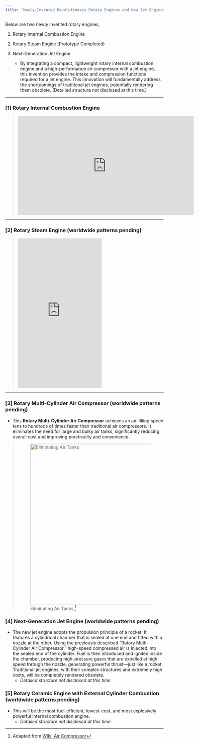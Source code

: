 ```yaml
---
title: "Newly-Invented Revolutionary Rotary Engines and New Jet Engines "
---
```


Below are two newly invented rotary engines,

1.  Rotary Internal Combustion Engine

2.  Rotary Steam Engine (Prototype Completed)

3.  Next-Generation Jet Engine

    -   By integrating a compact, lightweight rotary internal combustion engine and a high-performance air compressor with a jet engine, this invention provides the intake and compression functions required for a jet engine. This innovation will fundamentally address the shortcomings of traditional jet engines, potentially rendering them obsolete. (Detailed structure not disclosed at this time.)

------------------------------------------------------------------------

### [1] Rotary Internal Combustion Engine

> <iframe width="560" height="315" src="https://www.youtube.com/embed/M1RkqeR_RFc" frameborder="0" allow="accelerometer; autoplay; encrypted-media; gyroscope; picture-in-picture" allowfullscreen>
>
> </iframe>

------------------------------------------------------------------------

### [2] Rotary Steam Engine (worldwide patterns pending)

> <iframe src="https://www.facebook.com/plugins/video.php?height=476&amp;href=https%3A%2F%2Fwww.facebook.com%2F100092148774151%2Fvideos%2F1608999996711565%2F&amp;show_text=false&amp;width=267&amp;t=0" width="267" height="476" style="border:none;overflow:hidden" scrolling="no" frameborder="0" allowfullscreen="true" allow="autoplay; clipboard-write; encrypted-media; picture-in-picture; web-share" allowFullScreen="true">
>
> </iframe>

------------------------------------------------------------------------

### [3] Rotary Multi-Cylinder Air Compressor (worldwide patterns pending)

-   This **Rotary Multi-Cylinder Air Compressor** achieves an air-filling speed tens to hundreds of times faster than traditional air compressors. It eliminates the need for large and bulky air tanks, significantly reducing overall cost and improving practicality and convenience.

> ![Eliminating Air Tanks [^1]](images/Portable_Single_Stage_Air_Compressor_v2.jpg "Eliminating Air Tanks"){width="512"}

[^1]: Adapted from [Wiki: Air Compressor](https://commons.wikimedia.org/wiki/File:Portable_Single_Stage_Air_Compressor.jpg)


### [4] Next-Generation Jet Engine (worldwide patterns pending)

- The new jet engine adopts the propulsion principle of a rocket: It features a cylindrical chamber that is sealed at one end and fitted with a nozzle at the other. Using the previously described "Rotary Multi-Cylinder Air Compressor," high-speed compressed air is injected into the sealed end of the cylinder. Fuel is then introduced and ignited inside the chamber, producing high-pressure gases that are expelled at high speed through the nozzle, generating powerful thrust—just like a rocket. Traditional jet engines, with their complex structures and extremely high costs, will be completely rendered obsolete.
    -   *Detailed structure not disclosed at this time*

```{=html}
<!---
-   The new jet engine will significantly reduce the manufacturing cost of jet aircraft and completely eliminate the tragic incidents of engines ingesting birds or ground crew members.

> ![Sketch of New Jet Engine [^2]](pic/ramjet_from_wiki_v3.png "New Jet Engine")

[^2]: Adapted from [Wiki: Air Compressor](https://commons.wikimedia.org/wiki/File:Portable_Single_Stage_Air_Compressor.jpg)

--->
```

### [5] Rotary Ceramic Engine with External Cylinder Combustion (worldwide patterns pending)

-   This will be the most fuel-efficient, lowest-cost, and most explosively powerful internal combustion engine.
    -   *Detailed structure not disclosed at this time*
